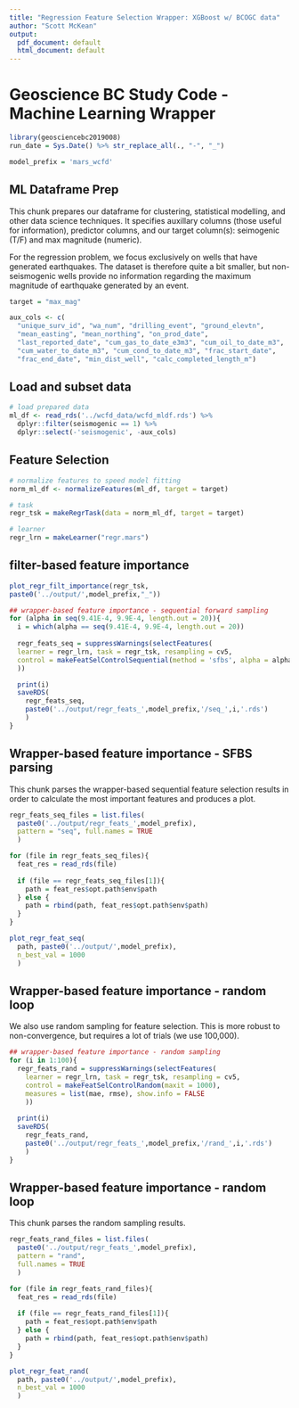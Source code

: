 ```yaml
---
title: "Regression Feature Selection Wrapper: XGBoost w/ BCOGC data"
author: "Scott McKean"
output:
  pdf_document: default
  html_document: default
---
```


# Geoscience BC Study Code - Machine Learning Wrapper

```r
library(geosciencebc2019008)
run_date = Sys.Date() %>% str_replace_all(., "-", "_")

model_prefix = 'mars_wcfd'
```

## ML Dataframe Prep

This chunk prepares our dataframe for clustering, statistical modelling, and other data science techniques. It specifies auxillary columns (those useful for information), predictor columns, and our target column(s): seimogenic (T/F) and max magnitude (numeric).

For the regression problem, we focus exclusively on wells that have generated earthquakes. The dataset is therefore quite a bit smaller, but non-seismogenic wells provide no information regarding the maximum magnitude of earthquake generated by an event.

```r
target = "max_mag"

aux_cols <- c(
  "unique_surv_id", "wa_num", "drilling_event", "ground_elevtn",
  "mean_easting", "mean_northing", "on_prod_date",
  "last_reported_date", "cum_gas_to_date_e3m3", "cum_oil_to_date_m3",
  "cum_water_to_date_m3", "cum_cond_to_date_m3", "frac_start_date",
  "frac_end_date", "min_dist_well", "calc_completed_length_m")
```

## Load and subset data

```r
# load prepared data
ml_df <- read_rds('../wcfd_data/wcfd_mldf.rds') %>%
  dplyr::filter(seismogenic == 1) %>%
  dplyr::select(-'seismogenic', -aux_cols)
```

## Feature Selection

```r
# normalize features to speed model fitting
norm_ml_df <- normalizeFeatures(ml_df, target = target)

# task
regr_tsk = makeRegrTask(data = norm_ml_df, target = target)

# learner
regr_lrn = makeLearner("regr.mars")
```

## filter-based feature importance

```r
plot_regr_filt_importance(regr_tsk,
paste0('../output/',model_prefix,"_"))
```

```r
## wrapper-based feature importance - sequential forward sampling
for (alpha in seq(9.41E-4, 9.9E-4, length.out = 20)){
  i = which(alpha == seq(9.41E-4, 9.9E-4, length.out = 20))
  
  regr_feats_seq = suppressWarnings(selectFeatures(
  learner = regr_lrn, task = regr_tsk, resampling = cv5,
  control = makeFeatSelControlSequential(method = 'sfbs', alpha = alpha, maxit = 4000), measures = list(mae, rmse), show.info = FALSE
  ))

  print(i)
  saveRDS(
    regr_feats_seq,
    paste0('../output/regr_feats_',model_prefix,'/seq_',i,'.rds')
    )
}
```

## Wrapper-based feature importance - SFBS parsing

This chunk parses the wrapper-based sequential feature selection results in order to calculate the most important features and produces a plot.

```r
regr_feats_seq_files = list.files(
  paste0('../output/regr_feats_',model_prefix), 
  pattern = "seq", full.names = TRUE
  )

for (file in regr_feats_seq_files){
  feat_res = read_rds(file)
  
  if (file == regr_feats_seq_files[1]){
    path = feat_res$opt.path$env$path
  } else {
    path = rbind(path, feat_res$opt.path$env$path)
  }
}

plot_regr_feat_seq(
  path, paste0('../output/',model_prefix),
  n_best_val = 1000
  )

```

## Wrapper-based feature importance - random loop

We also use random sampling for feature selection. This is more robust to non-convergence, but requires a lot of trials (we use 100,000).

```r
## wrapper-based feature importance - random sampling
for (i in 1:100){
  regr_feats_rand = suppressWarnings(selectFeatures(
    learner = regr_lrn, task = regr_tsk, resampling = cv5,
    control = makeFeatSelControlRandom(maxit = 1000), 
    measures = list(mae, rmse), show.info = FALSE
    ))
  
  print(i)
  saveRDS(
    regr_feats_rand, 
    paste0('../output/regr_feats_',model_prefix,'/rand_',i,'.rds')
    )
}
```

## Wrapper-based feature importance - random loop

This chunk parses the random sampling results.

```r
regr_feats_rand_files = list.files(
  paste0('../output/regr_feats_',model_prefix), 
  pattern = "rand",
  full.names = TRUE
  )

for (file in regr_feats_rand_files){
  feat_res = read_rds(file)
  
  if (file == regr_feats_rand_files[1]){
    path = feat_res$opt.path$env$path
  } else {
    path = rbind(path, feat_res$opt.path$env$path)
  }
}

plot_regr_feat_rand(
  path, paste0('../output/',model_prefix), 
  n_best_val = 1000
  )
```